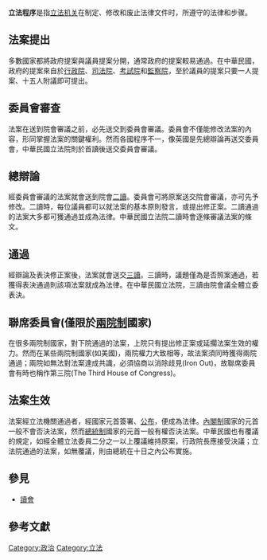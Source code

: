 {{intromissing|time=2010-07-21T09:15:17+00:00}}
{{unreferenced|time=2010-07-21T09:15:17+00:00}}

'''立法程序'''是指[[立法机关|立法机关]]在制定、修改和废止法律文件时，所遵守的法律和步骤。

==法案提出==
多數國家都將政府提案與議員提案分開，通常政府的提案較易通過。在中華民國，政府的提案來自於[[行政院|行政院]]、[[司法院|司法院]]、[[考試院|考試院]]和[[監察院|監察院]]，至於議員的提案只要一人提案、十五人附議即可提出。

==委員會審查==
法案在送到院會審議之前，必先送交到委員會審議。委員會不僅能修改法案的內容，形同掌握法案的關鍵權利。然而各國程序不一，像英國是先總辯論再送交委員會，中華民國立法院則於首讀後送交委員會審議。

==總辯論==
經委員會審議的法案就會送到院會[[二讀|二讀]]。委員會可將原案送交院會審議，亦可先予修改。二讀時，每位議員都可以就法案的基本原則發言，或提出修正案。二讀通過的法案大多都可獲通過並成為法律。中華民國立法院二讀時會逐條審議法案的條文。

==通過==
經辯論及表決修正案後，法案就會送交[[三讀|三讀]]。三讀時，議題僅為是否照案通過，若獲得表決通過則該項法案就成為法律。在中華民國立法院，三讀由院會議全體立委表決。

==聯席委員會(僅限於[[兩院制|兩院制]]國家)==
在很多兩院制國家，對下院通過的法案，上院只有提出修正案或延擱法案生效的權力。然而在某些兩院制國家(如美國)，兩院權力大致相等，故法案須同時獲得兩院通過；兩院如無法對法案達成共識，必須協商以消除歧見(Iron Out)，故聯席委員會有時也稱作第三院(The Third House of Congress)。

==法案生效==
法案經立法機關通過者，經國家元首簽署、[[公布_(法律)|公布]]，便成為法律。[[內閣制|內閣制]]國家的元首一般不會否決法案，然而[[總統制|總統制]]國家的元首一般有權否決法案。中華民國也有覆議的規定，如經全體立法委員二分之一以上覆議維持原案，行政院長應接受決議；立法院通過的法案，如無覆議，則由總統在十日之內公布實施。

==參見==
*[[讀會|讀會]]

==參考文獻==
[[Category:政治|Category:政治]]
[[Category:立法|Category:立法]]